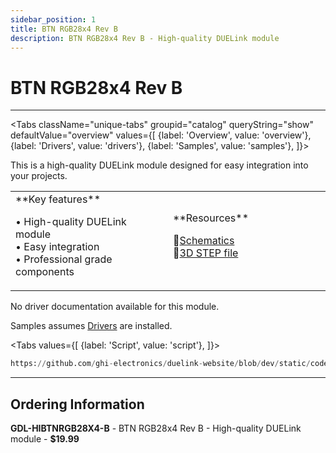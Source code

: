 ```yaml
---
sidebar_position: 1
title: BTN RGB28x4 Rev B
description: BTN RGB28x4 Rev B - High-quality DUELink module
---
```



# BTN RGB28x4 Rev B

<ProductImageSelector 
  partNumber="hibtnrgb28x4-b"
  productName="BTN RGB28x4 Rev B"
/>

---

<Tabs className="unique-tabs" groupid="catalog" queryString="show" defaultValue="overview"
  values={[
    {label: 'Overview', value: 'overview'},
    {label: 'Drivers', value: 'drivers'},
    {label: 'Samples', value: 'samples'},
  ]}>

<TabItem value="overview">

This is a high-quality DUELink module designed for easy integration into your projects.

<table><td width='50%'>
**Key features**

• High-quality DUELink module<br/>
• Easy integration<br/>
• Professional grade components<br/>

</td><td width='50%'>
**Resources**
 
📄[Schematics](/sch/hibtnrgb28x4-b.pdf)<br/>
🔩[3D STEP file](/3d/hibtnrgb28x4-b.step)<br/>

</td></table>

</TabItem>

<TabItem value="drivers">

No driver documentation available for this module.

</TabItem>

<TabItem value="samples">

Samples assumes [Drivers](../../engine/drivers) are installed.

<Tabs
  values={[
    {label: 'Script', value: 'script'},
  ]}>

<TabItem value="script">

```py reference title="Script Sample"
https://github.com/ghi-electronics/duelink-website/blob/dev/static/code/samples/script/hmi/btn-ar100.txt
```
</TabItem>

</Tabs>

</TabItem>

</Tabs>

---

## Ordering Information

**GDL-HIBTNRGB28X4-B** - BTN RGB28x4 Rev B - High-quality DUELink module - **$19.99**

